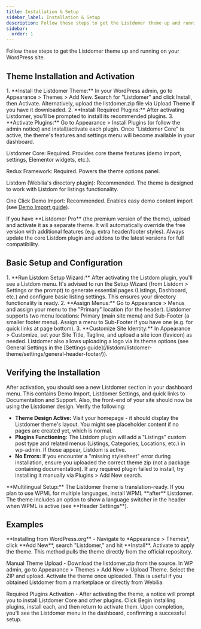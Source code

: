 ```yaml
---
title: Installation & Setup
sidebar_label: Installation & Setup
description: Follow these steps to get the Listdomer theme up and running on your WordPress site.
sidebar:
  order: 1
---
```


Follow these steps to get the Listdomer theme up and running on your WordPress site.

## Theme Installation and Activation

<Steps>
1. **Install the Listdomer Theme:** In your WordPress admin, go to Appearance > Themes > Add New. Search for "Listdomer" and click Install, then Activate. Alternatively, upload the listdomer.zip file via Upload Theme if you have it downloaded.
2. **Install Required Plugins:** After activating Listdomer, you'll be prompted to install its recommended plugins.
3. **Activate Plugins:** Go to Appearance > Install Plugins (or follow the admin notice) and install/activate each plugin. Once "Listdomer Core" is active, the theme's features and settings menu will become available in your dashboard.
</Steps>

Listdomer Core: Required. Provides core theme features (demo import, settings, Elementor widgets, etc.).

Redux Framework: Required. Powers the theme options panel.

Listdom (Webilia's directory plugin): Recommended. The theme is designed to work with Listdom for listings functionality.

One Click Demo Import: Recommended. Enables easy demo content import (see [Demo Import guide](/listdom/listdomer-theme/demo-import/)).

<Aside type="note">
If you have **Listdomer Pro** (the premium version of the theme), upload and activate it as a separate theme. It will automatically override the free version with additional features (e.g. extra header/footer styles). Always update the core Listdom plugin and addons to the latest versions for full compatibility.
</Aside>

## Basic Setup and Configuration

<Steps>
1. **Run Listdom Setup Wizard:** After activating the Listdom plugin, you'll see a Listdom menu. It's advised to run the Setup Wizard (from Listdom > Settings or the prompt) to generate essential pages (Listings, Dashboard, etc.) and configure basic listing settings. This ensures your directory functionality is ready.
2. **Assign Menus:** Go to Appearance > Menus and assign your menu to the "Primary" location (for the header). Listdomer supports two menu locations: Primary (main site menu) and Sub-Footer (a smaller footer menu). Assign a menu to Sub-Footer if you have one (e.g. for quick links at page bottom).
3. **Customize Site Identity:** In Appearance > Customize, set your Site Title, Tagline, and upload a site icon (favicon) as needed. Listdomer also allows uploading a logo via its theme options (see General Settings in the [Settings guide](/listdom/listdomer-theme/settings/general-header-footer/)).
</Steps>

## Verifying the Installation

After activation, you should see a new Listdomer section in your dashboard menu. This contains Demo Import, Listdomer Settings, and quick links to Documentation and Support. Also, the front-end of your site should now be using the Listdomer design. Verify the following:

- **Theme Design Active:** Visit your homepage - it should display the Listdomer theme's layout. You might see placeholder content if no pages are created yet, which is normal.
- **Plugins Functioning:** The Listdom plugin will add a "Listings" custom post type and related menus (Listings, Categories, Locations, etc.) in wp-admin. If those appear, Listdom is active.
- **No Errors:** If you encounter a "missing stylesheet" error during installation, ensure you uploaded the correct theme zip (not a package containing documentation). If any required plugin failed to install, try installing it manually via Plugins > Add New search.

<Aside type="note">
**Multilingual Setup:** The Listdomer theme is translation-ready. If you plan to use WPML for multiple languages, install WPML **after** Listdomer. The theme includes an option to show a language switcher in the header when WPML is active (see **Header Settings**).
</Aside>

## Examples

<CardGrid>
  <Card>**Installing from WordPress.org** - Navigate to *Appearance > Themes*, click **Add New**, search "Listdomer," and hit **Install**. Activate to apply the theme. This method pulls the theme directly from the official repository.</Card>

  <Card>Manual Theme Upload - Download the listdomer.zip from the source. In WP admin, go to Appearance > Themes > Add New > Upload Theme. Select the ZIP and upload. Activate the theme once uploaded. This is useful if you obtained Listdomer from a marketplace or directly from Webilia.</Card>

  <Card>Required Plugins Activation - After activating the theme, a notice will prompt you to install Listdomer Core and other plugins. Click Begin installing plugins, install each, and then return to activate them. Upon completion, you'll see the Listdomer menu in the dashboard, confirming a successful setup.</Card>
</CardGrid>


